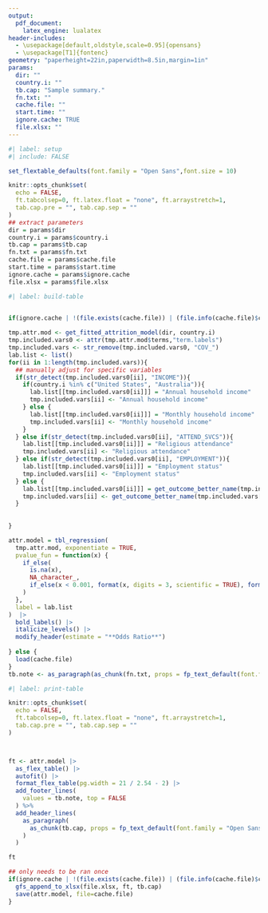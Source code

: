 ```yaml
---
output:
  pdf_document:
    latex_engine: lualatex
header-includes:
  - \usepackage[default,oldstyle,scale=0.95]{opensans}
  - \usepackage[T1]{fontenc}
geometry: "paperheight=22in,paperwidth=8.5in,margin=1in"
params: 
  dir: ""
  country.i: ""
  tb.cap: "Sample summary."
  fn.txt: ""
  cache.file: ""
  start.time: ""
  ignore.cache: TRUE
  file.xlsx: ""
---
```


\pagestyle{empty}
\setmainfont{opensans}

```r
#| label: setup
#| include: FALSE

set_flextable_defaults(font.family = "Open Sans",font.size = 10)

knitr::opts_chunk$set(
  echo = FALSE,
  ft.tabcolsep=0, ft.latex.float = "none", ft.arraystretch=1,
  tab.cap.pre = "", tab.cap.sep = ""
)
## extract parameters
dir = params$dir
country.i = params$country.i
tb.cap = params$tb.cap
fn.txt = params$fn.txt
cache.file = params$cache.file
start.time = params$start.time
ignore.cache = params$ignore.cache
file.xlsx = params$file.xlsx

```


```r
#| label: build-table


if(ignore.cache | !(file.exists(cache.file)) | (file.info(cache.file)$ctime < start.time) ){
  
tmp.attr.mod <- get_fitted_attrition_model(dir, country.i)
tmp.included.vars0 <- attr(tmp.attr.mod$terms,"term.labels")
tmp.included.vars <- str_remove(tmp.included.vars0, "COV_")
lab.list <- list()
for(ii in 1:length(tmp.included.vars)){
  ## manually adjust for specific variables
  if(str_detect(tmp.included.vars0[ii], "INCOME")){
    if(country.i %in% c("United States", "Australia")){
      lab.list[[tmp.included.vars0[ii]]] = "Annual household income"
      tmp.included.vars[ii] <- "Annual household income"
    } else {
      lab.list[[tmp.included.vars0[ii]]] = "Monthly household income"
      tmp.included.vars[ii] <- "Monthly household income"
    }
  } else if(str_detect(tmp.included.vars0[ii], "ATTEND_SVCS")){
    lab.list[[tmp.included.vars0[ii]]] = "Religious attendance"
    tmp.included.vars[ii] <- "Religious attendance"
  } else if(str_detect(tmp.included.vars0[ii], "EMPLOYMENT")){
    lab.list[[tmp.included.vars0[ii]]] = "Employment status"
    tmp.included.vars[ii] <- "Employment status"
  } else {
    lab.list[[tmp.included.vars0[ii]]] = get_outcome_better_name(tmp.included.vars[ii], include.name = FALSE)
    tmp.included.vars[ii] <- get_outcome_better_name(tmp.included.vars[ii], include.name = FALSE)
  }
  
  
}

attr.model = tbl_regression(
  tmp.attr.mod, exponentiate = TRUE,
  pvalue_fun = function(x) {
    if_else(
      is.na(x),
      NA_character_,
      if_else(x < 0.001, format(x, digits = 3, scientific = TRUE), format(round(x, 3), scientific = F))
    )
  },
  label = lab.list
)  |>
  bold_labels() |>
  italicize_levels() |>
  modify_header(estimate = "**Odds Ratio**")
  
} else {
  load(cache.file)
}
tb.note <- as_paragraph(as_chunk(fn.txt, props = fp_text_default(font.family = "Open Sans", font.size = 9)))

```



```r
#| label: print-table

knitr::opts_chunk$set(
  echo = FALSE,
  ft.tabcolsep=0, ft.latex.float = "none", ft.arraystretch=1,
  tab.cap.pre = "", tab.cap.sep = ""
)



ft <- attr.model |> 
  as_flex_table() |>
  autofit() |>
  format_flex_table(pg.width = 21 / 2.54 - 2) |>
  add_footer_lines(
    values = tb.note, top = FALSE
  ) %>%
  add_header_lines(
    as_paragraph(
      as_chunk(tb.cap, props = fp_text_default(font.family = "Open Sans", font.size = 11))
    )
  )

ft

## only needs to be ran once
if(ignore.cache | !(file.exists(cache.file)) | (file.info(cache.file)$ctime < start.time) ){
  gfs_append_to_xlsx(file.xlsx, ft, tb.cap)
  save(attr.model, file=cache.file)
}
```

